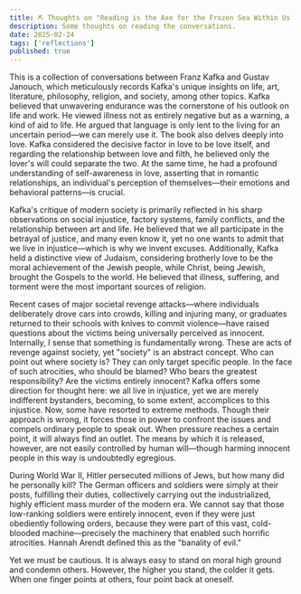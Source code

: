 ```yaml
---
title: ⛏️ Thoughts on "Reading is the Axe for the Frozen Sea Within Us - Kafka's Conversations"
description: Some thoughts on reading the conversations.
date: 2025-02-24
tags: ['reflections']
published: true
---
```


This is a collection of conversations between Franz Kafka and Gustav Janouch, which meticulously records Kafka's unique insights on life, art, literature, philosophy, religion, and society, among other topics. Kafka believed that unwavering endurance was the cornerstone of his outlook on life and work. He viewed illness not as entirely negative but as a warning, a kind of aid to life. He argued that language is only lent to the living for an uncertain period—we can merely use it. The book also delves deeply into love. Kafka considered the decisive factor in love to be love itself, and regarding the relationship between love and filth, he believed only the lover's will could separate the two. At the same time, he had a profound understanding of self-awareness in love, asserting that in romantic relationships, an individual's perception of themselves—their emotions and behavioral patterns—is crucial.

Kafka's critique of modern society is primarily reflected in his sharp observations on social injustice, factory systems, family conflicts, and the relationship between art and life. He believed that we all participate in the betrayal of justice, and many even know it, yet no one wants to admit that we live in injustice—which is why we invent excuses. Additionally, Kafka held a distinctive view of Judaism, considering brotherly love to be the moral achievement of the Jewish people, while Christ, being Jewish, brought the Gospels to the world. He believed that illness, suffering, and torment were the most important sources of religion.

Recent cases of major societal revenge attacks—where individuals deliberately drove cars into crowds, killing and injuring many, or graduates returned to their schools with knives to commit violence—have raised questions about the victims being universally perceived as innocent. Internally, I sense that something is fundamentally wrong. These are acts of revenge against society, yet "society" is an abstract concept. Who can point out where society is? They can only target specific people. In the face of such atrocities, who should be blamed? Who bears the greatest responsibility? Are the victims entirely innocent? Kafka offers some direction for thought here: we all live in injustice, yet we are merely indifferent bystanders, becoming, to some extent, accomplices to this injustice. Now, some have resorted to extreme methods. Though their approach is wrong, it forces those in power to confront the issues and compels ordinary people to speak out. When pressure reaches a certain point, it will always find an outlet. The means by which it is released, however, are not easily controlled by human will—though harming innocent people in this way is undoubtedly egregious.

During World War II, Hitler persecuted millions of Jews, but how many did he personally kill? The German officers and soldiers were simply at their posts, fulfilling their duties, collectively carrying out the industrialized, highly efficient mass murder of the modern era. We cannot say that those low-ranking soldiers were entirely innocent, even if they were just obediently following orders, because they were part of this vast, cold-blooded machine—precisely the machinery that enabled such horrific atrocities. Hannah Arendt defined this as the "banality of evil."

Yet we must be cautious. It is always easy to stand on moral high ground and condemn others. However, the higher you stand, the colder it gets. When one finger points at others, four point back at oneself.
